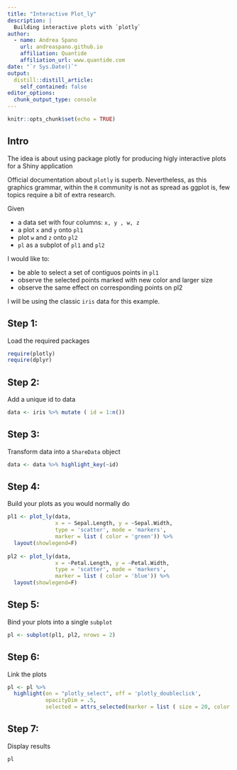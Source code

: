 ```yaml
---
title: "Interactive Plot_ly"
description: |
  Building interactive plots with `plotly`
author:
  - name: Andrea Spano
    url: andreaspano.github.io
    affiliation: Quantide
    affiliation_url: www.quantide.com 
date: "`r Sys.Date()`" 
output:
  distill::distill_article:
    self_contained: false
editor_options: 
  chunk_output_type: console
---
```


```r
knitr::opts_chunk$set(echo = TRUE)
```


## Intro

The idea is about using package plotly for producing higly interactive plots for a Shiny application 

Official documentation about `plotly` is superb. Nevertheless, as this graphics grammar, within the `R` community is not as spread as ggplot is, few topics require a bit of extra research.

Given 

*  a data set with four columns: `x, y , w, z` 
*  a plot `x` and `y` onto `pl1`
*  plot `w` and `z` onto `pl2`
* `pl` as a subplot of `pl1` and `pl2`

I would like to:

* be able to select a set of contiguos points in `pl1` 
* observe the selected points marked with new color and larger size
* observe the same effect on corresponding points on pl2

I will be using the classic `iris` data for this example.


## Step 1: 

Load the required packages

```r
require(plotly)
require(dplyr)
```


## Step 2: 

Add a unique id to data 


```r
data <- iris %>% mutate ( id = 1:n())
```


## Step 3: 

Transform  data into a `ShareData` object

```r
data <- data %>% highlight_key(~id) 
```


## Step 4:

Build your plots as you would normally do

``` r
pl1 <- plot_ly(data, 
               x = ~ Sepal.Length, y = ~Sepal.Width, 
               type = 'scatter', mode = 'markers', 
               marker = list ( color = 'green')) %>% 
  layout(showlegend=F)
               
pl2 <- plot_ly(data, 
               x = ~Petal.Length, y = ~Petal.Width, 
               type = 'scatter', mode = 'markers',
               marker = list ( color = 'blue')) %>% 
  layout(showlegend=F)
```

## Step 5: 

Bind your plots into a single `subplot`
      
```r
pl <- subplot(pl1, pl2, nrows = 2)
```

## Step 6:

Link the plots

```r
pl <- pl %>% 
  highlight(on = "plotly_select", off = 'plotly_doubleclick', 
            opacityDim = .5, 
            selected = attrs_selected(marker = list ( size = 20, color = 'orange')))
```
  
## Step 7: 

Display results

```r
pl
```








